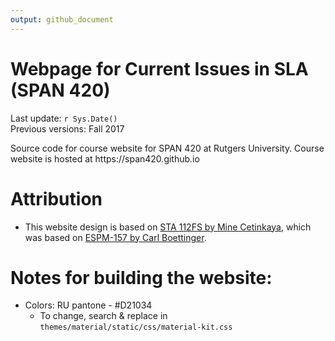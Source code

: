 ```yaml
---
output: github_document
---
```


# Webpage for Current Issues in SLA (SPAN 420)

Last update: `r Sys.Date()`  
Previous versions: Fall 2017

Source code for course website for SPAN 420 at Rutgers University.
Course website is hosted at https://span420.github.io

# Attribution

- This website design is based on [STA 112FS by Mine Cetinkaya](https://github.com/Sta112-F17/website), 
which was based on [ESPM-157 by Carl Boettinger](https://espm-157.carlboettiger.info/).

# Notes for building the website:

- Colors: RU pantone - #D21034
  - To change, search & replace in `themes/material/static/css/material-kit.css`
